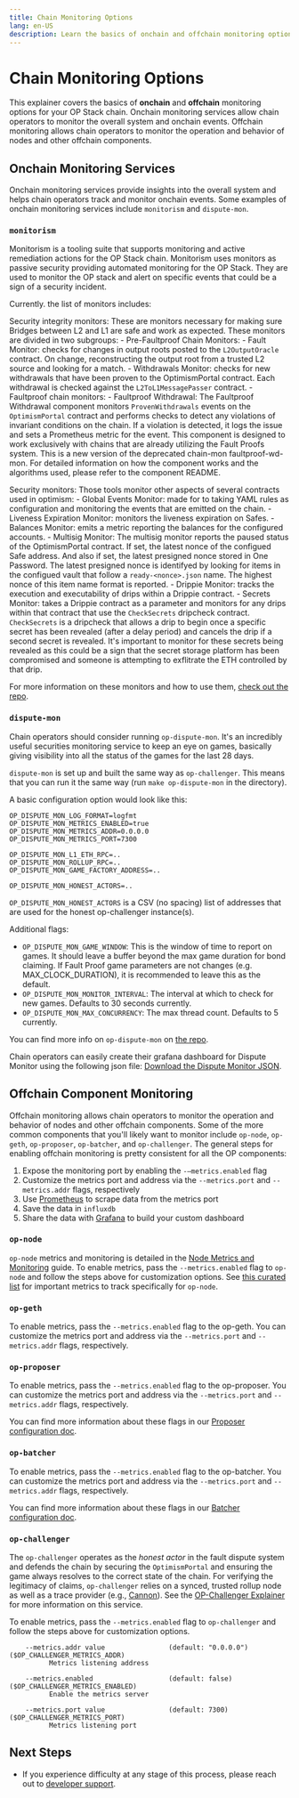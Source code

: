 ```yaml
---
title: Chain Monitoring Options
lang: en-US
description: Learn the basics of onchain and offchain monitoring options for your OP Stack chain.
---
```



# Chain Monitoring Options

This explainer covers the basics of **onchain** and **offchain** monitoring options for your OP Stack chain. Onchain monitoring services allow chain operators to monitor the overall system and onchain events.
Offchain monitoring allows chain operators to monitor the operation and behavior of nodes and other offchain components.

## Onchain Monitoring Services

Onchain monitoring services provide insights into the overall system and helps chain operators track and monitor onchain events. Some examples of onchain monitoring services include `monitorism` and `dispute-mon`.

### `monitorism`

Monitorism is a tooling suite that supports monitoring and active remediation actions for the OP Stack chain. Monitorism uses monitors as passive security providing automated monitoring for the OP Stack. They are used to monitor the OP stack and alert on specific events that could be a sign of a security incident.

Currently. the list of monitors includes:

Security integrity monitors: These are monitors necessary for making sure Bridges between L2 and L1 are safe and work as expected. These monitors are divided in two subgroups:
      - Pre-Faultproof Chain Monitors:
            - Fault Monitor: checks for changes in output roots posted to the `L2OutputOracle` contract. On change, reconstructing the output root from a trusted L2 source and looking for a match.
            - Withdrawals Monitor: checks for new withdrawals that have been proven to the OptimismPortal contract. Each withdrawal is checked against the `L2ToL1MessagePasser` contract.
      - Faultproof chain monitors:
            - Faultproof Withdrawal: The Faultproof Withdrawal component monitors `ProvenWithdrawals` events on the `OptimismPortal` contract and performs checks to detect any violations of invariant conditions on the chain. If a violation is detected, it logs the issue and sets a Prometheus metric for the event. This component is designed to work exclusively with chains that are already utilizing the Fault Proofs system. This is a new version of the deprecated chain-mon faultproof-wd-mon. For detailed information on how the component works and the algorithms used, please refer to the component README.

Security monitors: Those tools monitor other aspects of several contracts used in optimism:
      - Global Events Monitor: made for to taking YAML rules as configuration and monitoring the events that are emitted on the chain.
      - Liveness Expiration Monitor: monitors the liveness expiration on Safes.
      - Balances Monitor: emits a metric reporting the balances for the configured accounts.
      - Multisig Monitor: The multisig monitor reports the paused status of the OptimismPortal contract. If set, the latest nonce of the configued Safe address. And also if set, the latest presigned nonce stored in One Password. The latest presigned nonce is identifyed by looking for items in the configued vault that follow a `ready-<nonce>.json` name. The highest nonce of this item name format is reported.
      - Drippie Monitor: tracks the execution and executability of drips within a Drippie contract.
      - Secrets Monitor: takes a Drippie contract as a parameter and monitors for any drips within that contract that use the `CheckSecrets` dripcheck contract. `CheckSecrets` is a dripcheck that allows a drip to begin once a specific secret has been revealed (after a delay period) and cancels the drip if a second secret is revealed. It's important to monitor for these secrets being revealed as this could be a sign that the secret storage platform has been compromised and someone is attempting to exflitrate the ETH controlled by that drip.

For more information on these monitors and how to use them, [check out the repo](https://github.com/ethereum-optimism/monitorism?tab=readme-ov-file#monitorism).

### `dispute-mon`

Chain operators should consider running `op-dispute-mon`. It's an incredibly useful securities monitoring service to keep an eye on games, basically giving visibility into all the status of the games for the last 28 days.

`dispute-mon` is set up and built the same way as `op-challenger`. This means that you can run it the same way (run `make op-dispute-mon` in the directory).

A basic configuration option would look like this:

```
OP_DISPUTE_MON_LOG_FORMAT=logfmt
OP_DISPUTE_MON_METRICS_ENABLED=true
OP_DISPUTE_MON_METRICS_ADDR=0.0.0.0
OP_DISPUTE_MON_METRICS_PORT=7300

OP_DISPUTE_MON_L1_ETH_RPC=..
OP_DISPUTE_MON_ROLLUP_RPC=..
OP_DISPUTE_MON_GAME_FACTORY_ADDRESS=..

OP_DISPUTE_MON_HONEST_ACTORS=..
```
`OP_DISPUTE_MON_HONEST_ACTORS` is a CSV (no spacing) list of addresses that are used for the honest op-challenger instance(s).

Additional flags:
- `OP_DISPUTE_MON_GAME_WINDOW`: This is the window of time to report on games. It should leave a buffer beyond the max game duration for bond claiming. If Fault Proof game parameters are not changes (e.g. MAX_CLOCK_DURATION), it is recommended to leave this as the default.
- `OP_DISPUTE_MON_MONITOR_INTERVAL`: The interval at which to check for new games. Defaults to 30 seconds currently.
- `OP_DISPUTE_MON_MAX_CONCURRENCY`: The max thread count. Defaults to 5 currently.

You can find more info on `op-dispute-mon` on [the repo](https://github.com/ethereum-optimism/optimism/tree/develop/op-dispute-mon).

Chain operators can easily create their grafana dashboard for Dispute Monitor using the following json file: [Download the Dispute Monitor JSON](/grafana/dispute-monitor-1718214549035.json).

## Offchain Component Monitoring

Offchain monitoring allows chain operators to monitor the operation and behavior of nodes and other offchain components. Some of the more common components that you'll likely want to monitor include `op-node`, `op-geth`, `op-proposer`, `op-batcher`, and `op-challenger`.
The general steps for enabling offchain monitoring is pretty consistent for all the OP components:

1.  Expose the monitoring port by enabling the `-—metrics.enabled` flag
2.  Customize the metrics port and address via the `--metrics.port` and `--metrics.addr` flags, respectively
3.  Use [Prometheus](https://prometheus.io/) to scrape data from the metrics port
4.  Save the data in `influxdb`
5.  Share the data with [Grafana](https://grafana.com/) to build your custom dashboard

### `op-node`

`op-node` metrics and monitoring is detailed in the [Node Metrics and Monitoring](/builders/node-operators/management/metrics) guide. To enable metrics, pass the `--metrics.enabled` flag to `op-node` and follow the steps above for customization options.
See [this curated list](/builders/node-operators/management/metrics#important-metrics) for important metrics to track specifically for `op-node`.

### `op-geth`

To enable metrics, pass the `--metrics.enabled` flag to the op-geth. You can customize the metrics port and address via the `--metrics.port` and `--metrics.addr` flags, respectively.

### `op-proposer`

To enable metrics, pass the `--metrics.enabled` flag to the op-proposer. You can customize the metrics port and address via the `--metrics.port` and `--metrics.addr` flags, respectively.

You can find more information about these flags in our [Proposer configuration doc](https://docs.optimism.io/builders/chain-operators/configuration/proposer#metricsenabled).

### `op-batcher`

To enable metrics, pass the `--metrics.enabled` flag to the op-batcher. You can customize the metrics port and address via the `--metrics.port` and `--metrics.addr` flags, respectively.

You can find more information about these flags in our [Batcher configuration doc](https://docs.optimism.io/builders/chain-operators/configuration/batcher#metricsenabled).

### `op-challenger`

The `op-challenger` operates as the *honest actor* in the fault dispute system and defends the chain by securing the `OptimismPortal` and ensuring the game always resolves to the correct state of the chain.
For verifying the legitimacy of claims, `op-challenger` relies on a synced, trusted rollup node as well as a trace provider (e.g., [Cannon](/stack/protocol/fault-proofs/cannon)). See the [OP-Challenger Explainer](/stack/protocol/fault-proofs/challenger) for more information on this service.

To enable metrics, pass the `--metrics.enabled` flag to `op-challenger` and follow the steps above for customization options.

```
    --metrics.addr value                (default: "0.0.0.0")               ($OP_CHALLENGER_METRICS_ADDR)
          Metrics listening address
   
    --metrics.enabled                   (default: false)                   ($OP_CHALLENGER_METRICS_ENABLED)
          Enable the metrics server
   
    --metrics.port value                (default: 7300)                    ($OP_CHALLENGER_METRICS_PORT)
          Metrics listening port
```

## Next Steps

*   If you experience difficulty at any stage of this process, please reach out to [developer support](https://github.com/ethereum-optimism/developers/discussions).
